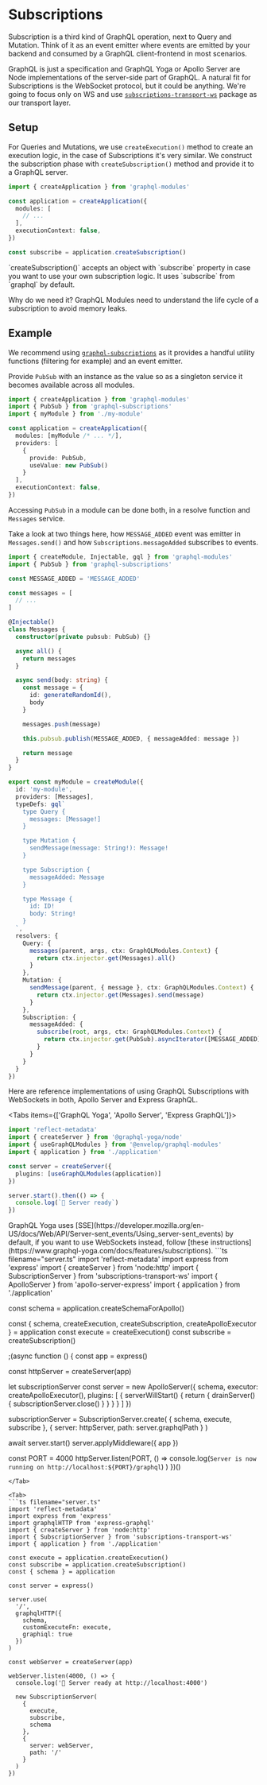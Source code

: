 
# Subscriptions

Subscription is a third kind of GraphQL operation, next to Query and Mutation. Think of it as an event emitter where events are emitted by your backend and consumed by a GraphQL client-frontend in most scenarios.

GraphQL is just a specification and GraphQL Yoga or Apollo Server are Node implementations of the server-side part of GraphQL. A natural fit for Subscriptions is the WebSocket protocol, but it could be anything. We're going to focus only on WS and use [`subscriptions-transport-ws`](https://github.com/apollographql/subscriptions-transport-ws) package as our transport layer.

## Setup

For Queries and Mutations, we use `createExecution()` method to create an execution logic, in the case of Subscriptions it's very similar. We construct the subscription phase with `createSubscription()` method and provide it to a GraphQL server.

```ts
import { createApplication } from 'graphql-modules'

const application = createApplication({
  modules: [
    // ...
  ],
  executionContext: false,
})

const subscribe = application.createSubscription()
```

<Callout>
  `createSubscription()` accepts an object with `subscribe` property in case you
  want to use your own subscription logic. It uses `subscribe` from `graphql` by
  default.
</Callout>

Why do we need it? GraphQL Modules need to understand the life cycle of a subscription to avoid memory leaks.

## Example

We recommend using [`graphql-subscriptions`](https://github.com/apollographql/graphql-subscriptions) as it provides a handful utility functions (filtering for example) and an event emitter.

Provide `PubSub` with an instance as the value so as a singleton service it becomes available across all modules.

```ts filename="application.ts"
import { createApplication } from 'graphql-modules'
import { PubSub } from 'graphql-subscriptions'
import { myModule } from './my-module'

const application = createApplication({
  modules: [myModule /* ... */],
  providers: [
    {
      provide: PubSub,
      useValue: new PubSub()
    }
  ],
  executionContext: false,
})
```

Accessing `PubSub` in a module can be done both, in a resolve function and `Messages` service.

Take a look at two things here, how `MESSAGE_ADDED` event was emitter in `Messages.send()` and how `Subscriptions.messageAdded` subscribes to events.

```ts filename="my-module.ts"
import { createModule, Injectable, gql } from 'graphql-modules'
import { PubSub } from 'graphql-subscriptions'

const MESSAGE_ADDED = 'MESSAGE_ADDED'

const messages = [
  // ...
]

@Injectable()
class Messages {
  constructor(private pubsub: PubSub) {}

  async all() {
    return messages
  }

  async send(body: string) {
    const message = {
      id: generateRandomId(),
      body
    }

    messages.push(message)

    this.pubsub.publish(MESSAGE_ADDED, { messageAdded: message })

    return message
  }
}

export const myModule = createModule({
  id: 'my-module',
  providers: [Messages],
  typeDefs: gql`
    type Query {
      messages: [Message!]
    }

    type Mutation {
      sendMessage(message: String!): Message!
    }

    type Subscription {
      messageAdded: Message
    }

    type Message {
      id: ID!
      body: String!
    }
  `,
  resolvers: {
    Query: {
      messages(parent, args, ctx: GraphQLModules.Context) {
        return ctx.injector.get(Messages).all()
      }
    },
    Mutation: {
      sendMessage(parent, { message }, ctx: GraphQLModules.Context) {
        return ctx.injector.get(Messages).send(message)
      }
    },
    Subscription: {
      messageAdded: {
        subscribe(root, args, ctx: GraphQLModules.Context) {
          return ctx.injector.get(PubSub).asyncIterator([MESSAGE_ADDED])
        }
      }
    }
  }
})
```

Here are reference implementations of using GraphQL Subscriptions with WebSockets in both, Apollo Server and Express GraphQL.

<Tabs items={['GraphQL Yoga', 'Apollo Server', 'Express GraphQL']}>
<Tab>
```ts filename="server.ts"
import 'reflect-metadata'
import { createServer } from '@graphql-yoga/node'
import { useGraphQLModules } from '@envelop/graphql-modules'
import { application } from './application'

const server = createServer({
  plugins: [useGraphQLModules(application)]
})

server.start().then(() => {
  console.log(`🚀 Server ready`)
})
```

<Callout>
  GraphQL Yoga uses
  [SSE](https://developer.mozilla.org/en-US/docs/Web/API/Server-sent_events/Using_server-sent_events)
  by default, if you want to use WebSockets instead, follow [these
  instructions](https://www.graphql-yoga.com/docs/features/subscriptions).
</Callout>
</Tab>

<Tab>
```ts filename="server.ts"
import 'reflect-metadata'
import express from 'express'
import { createServer } from 'node:http'
import { SubscriptionServer } from 'subscriptions-transport-ws'
import { ApolloServer } from 'apollo-server-express'
import { application } from './application'

const schema = application.createSchemaForApollo()

const { schema, createExecution, createSubscription, createApolloExecutor } =
  application
const execute = createExecution()
const subscribe = createSubscription()

;(async function () {
  const app = express()

  const httpServer = createServer(app)

  let subscriptionServer
  const server = new ApolloServer({
    schema,
    executor: createApolloExecutor(),
    plugins: [
      {
        serverWillStart() {
          return {
            drainServer() {
              subscriptionServer.close()
            }
          }
        }
      }
    ]
  })

  subscriptionServer = SubscriptionServer.create(
    {
      schema,
      execute,
      subscribe
    },
    {
      server: httpServer,
      path: server.graphqlPath
    }
  )

  await server.start()
  server.applyMiddleware({ app })

  const PORT = 4000
  httpServer.listen(PORT, () =>
    console.log(`Server is now running on http://localhost:${PORT}/graphql`)
  )
})()
```
</Tab>

<Tab>
```ts filename="server.ts"
import 'reflect-metadata'
import express from 'express'
import graphqlHTTP from 'express-graphql'
import { createServer } from 'node:http'
import { SubscriptionServer } from 'subscriptions-transport-ws'
import { application } from './application'

const execute = application.createExecution()
const subscribe = application.createSubscription()
const { schema } = application

const server = express()

server.use(
  '/',
  graphqlHTTP({
    schema,
    customExecuteFn: execute,
    graphiql: true
  })
)

const webServer = createServer(app)

webServer.listen(4000, () => {
  console.log('🚀 Server ready at http://localhost:4000')

  new SubscriptionServer(
    {
      execute,
      subscribe,
      schema
    },
    {
      server: webServer,
      path: '/'
    }
  )
})
```

</Tab>
</Tabs>
